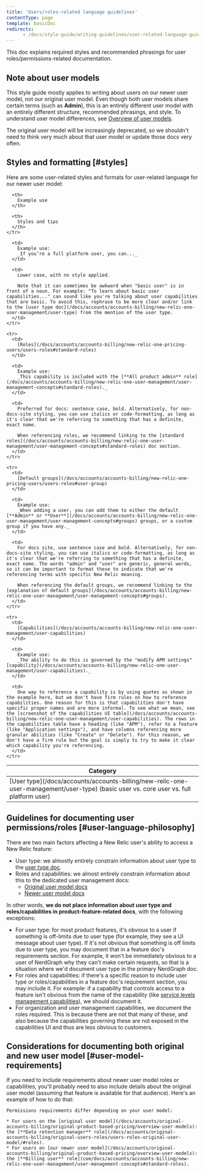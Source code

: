```yaml
---
title: 'Users/roles-related language guidelines'
contentType: page
template: basicDoc
redirects:
      - /docs/style-guide/writing-guidelines/user-related-language-guidelines
---
```


This doc explains required styles and recommended phrasings for user roles/permissions-related documentation.

## Note about user models

This style guide mostly applies to writing about users on our newer user model, not our original user model. Even though both user models share certain terms (such as **Admin**), this is an entirely different user model with an entirely different structure, recommended phrasings, and style. To understand user model differences, see [Overview of user models](/docs/accounts/original-accounts-billing/original-product-based-pricing/overview-user-models).

The original user model will be increasingly deprecated, so we shouldn't need to think very much about that user model or update those docs very often.

## Styles and formatting [#styles]

Here are some user-related styles and formats for user-related language for our newer user model:

<table>
  <thead>
    <tr>
      <th>
        Category
      </th>

      <th>
        Example use
      </th>

      <th>
        Styles and tips
      </th>
    </tr>
  </thead>

  <tbody>
    <tr>
      <td>
        [User type](/docs/accounts/accounts-billing/new-relic-one-user-management/user-type) (basic user vs. core user vs. full platform user)
      </td>

      <td>
        Example use:
        _If you’re a full platform user, you can..._
      </td>

      <td>
        Lower case, with no style applied.

        Note that it can sometimes be awkward when "basic user" is in front of a noun. For example: "To learn about basic user capabilities..." can sound like you're talking about user capabilities that are basic. To avoid this, rephrase to be more clear and/or link to the [user type doc](/docs/accounts/accounts-billing/new-relic-one-user-management/user-type) from the mention of the user type.
      </td>
    </tr>

    <tr>
      <td>
        [Roles](/docs/accounts/accounts-billing/new-relic-one-pricing-users/users-roles#standard-roles)
      </td>

      <td>
        Example use:
        _This capability is included with the [**All product admin** role](/docs/accounts/accounts-billing/new-relic-one-user-management/user-management-concepts#standard-roles)._
      </td>

      <td>
        Preferred for docs: sentence case, bold. Alternatively, for non-docs-site styling, you can use italics or code-formatting, as long as it's clear that we're referring to something that has a definite, exact name.

        When referencing roles, we recommend linking to the [standard roles](/docs/accounts/accounts-billing/new-relic-one-user-management/user-management-concepts#standard-roles) doc section.
      </td>
    </tr>

    <tr>
      <td>
        [Default groups](/docs/accounts/accounts-billing/new-relic-one-pricing-users/users-roles#user-group)
      </td>

      <td>
        Example use:
        _When adding a user, you can add them to either the default [**Admin** or **User**](/docs/accounts/accounts-billing/new-relic-one-user-management/user-management-concepts#groups) groups, or a custom group if you have any._
      </td>

      <td>
        For docs site, use sentence case and bold. Alternatively, for non-docs-site styling, you can use italics or code-formatting, as long as it's clear that we're referring to something that has a definite, exact name. The words "admin" and "user" are generic, general words, so it can be important to format these to indicate that we're referencing terms with specific New Relic meaning.

        When referencing the default groups, we recommend linking to the [explanation of default groups](/docs/accounts/accounts-billing/new-relic-one-user-management/user-management-concepts#groups).
      </td>
    </tr>

    <tr>
      <td>
        [Capabilities](/docs/accounts/accounts-billing/new-relic-one-user-management/user-capabilities)
      </td>

      <td>
        Example use:
        _The ability to do this is governed by the "modify APM settings" [capability](/docs/accounts/accounts-billing/new-relic-one-user-management/user-capabilities)._
      </td>

      <td>
        One way to reference a capability is by using quotes as shown in the example here, but we don't have firm rules on how to reference capabilities. One reason for this is that capabilities don't have specific proper names and are more informal. To see what we mean, see the [screenshot of the capabilities UI table](/docs/accounts/accounts-billing/new-relic-one-user-management/user-capabilities). The rows in the capabilities table have a heading (like "APM"), refer to a feature (like "Application settings"), and have columns referencing more granular abilities (like "Create" or "Delete"). For this reason, we don't have a firm rule but the goal is simply to try to make it clear which capability you're referencing.
      </td>
    </tr>
  </tbody>
</table>

## Guidelines for documenting user permissions/roles [#user-language-philosophy]

There are two main factors affecting a New Relic user's ability to access a New Relic feature:

* User type: we almostly entirely constrain information about user type to the [user type doc](/docs/accounts/accounts-billing/new-relic-one-user-management/user-type).
* Roles and capabilities: we almost entirely constrain information about this to the dedicated user management docs:
  * [Original user model docs](/docs/accounts/original-accounts-billing/original-users-roles/users-roles-original-user-model)
  * [Newer user model docs](/docs/accounts/accounts-billing/new-relic-one-user-management/introduction-managing-users)

In other words, **we do not place information about user type and roles/capabilities in product-feature-related docs**, with the following exceptions:

* For user type: for most product features, it's obvious to a user if something is off-limits due to user type (for example, they see a UI message about user type). If it's not obvious that something is off limits due to user type, you may document that in a feature doc's requirements section. For example, it won't be immediately obvious to a user of NerdGraph why they can't make certain requests, so that is a situation where we'd document user type in the primary NerdGraph doc.
* For roles and capabilities: if there's a specific reason to include user type or roles/capabilities in a feature doc's requirement section, you may include it. For example: if a capability that controls access to a feature isn't obvious from the name of the capability (like [service levels management capabilities](/docs/service-level-management/faqs-slm#permissions)), we should document it.
* For organization and user management capabilities, we document the roles required. This is because there are not that many of these, and also because the capabilities governing these are not exposed in the capabilities UI and thus are less obvious to customers.

## Considerations for documenting both original and new user model [#user-model-requirements]

If you need to include requirements about newer user model roles or capabilities, you'll probably need to also include details about the original user model (assuming that feature is available for that audience). Here's an example of how to do that:

```
Permissions requirements differ depending on your user model:

* For users on the [original user model](/docs/accounts/original-accounts-billing/original-product-based-pricing/overview-user-models): the [**Data retention manager** role](/docs/accounts/original-accounts-billing/original-users-roles/users-roles-original-user-model/#roles).
* For users on [our newer user model](/docs/accounts/original-accounts-billing/original-product-based-pricing/overview-user-models): the [**Billing user** role](com/docs/accounts/accounts-billing/new-relic-one-user-management/user-management-concepts#standard-roles).
```
